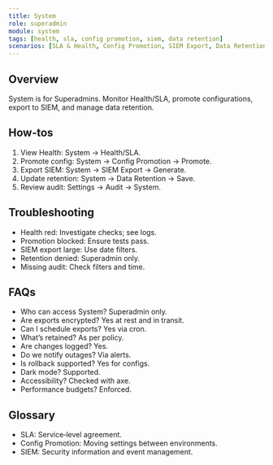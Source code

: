 ```yaml
---
title: System
role: superadmin
module: system
tags: [health, sla, config promotion, siem, data retention]
scenarios: [SLA & Health, Config Promotion, SIEM Export, Data Retention]
---
```


## Overview
System is for Superadmins. Monitor Health/SLA, promote configurations, export to SIEM, and manage data retention.

## How‑tos
1. View Health: System → Health/SLA.
2. Promote config: System → Config Promotion → Promote.
3. Export SIEM: System → SIEM Export → Generate.
4. Update retention: System → Data Retention → Save.
5. Review audit: Settings → Audit → System.

## Troubleshooting
- Health red: Investigate checks; see logs.
- Promotion blocked: Ensure tests pass.
- SIEM export large: Use date filters.
- Retention denied: Superadmin only.
- Missing audit: Check filters and time.

## FAQs
- Who can access System? Superadmin only.
- Are exports encrypted? Yes at rest and in transit.
- Can I schedule exports? Yes via cron.
- What’s retained? As per policy.
- Are changes logged? Yes.
- Do we notify outages? Via alerts.
- Is rollback supported? Yes for configs.
- Dark mode? Supported.
- Accessibility? Checked with axe.
- Performance budgets? Enforced.

## Glossary
- SLA: Service‑level agreement.
- Config Promotion: Moving settings between environments.
- SIEM: Security information and event management.



